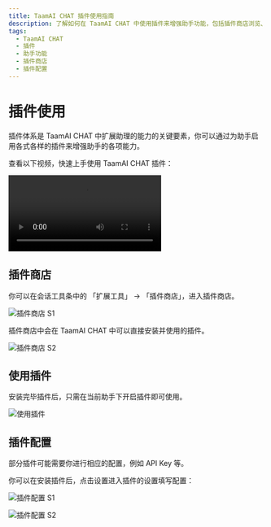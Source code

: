 ```yaml
---
title: TaamAI CHAT 插件使用指南
description: 了解如何在 TaamAI CHAT 中使用插件来增强助手功能，包括插件商店浏览、安装、配置等操作。
tags:
  - TaamAI CHAT
  - 插件
  - 助手功能
  - 插件商店
  - 插件配置
---
```


# 插件使用

插件体系是 TaamAI CHAT 中扩展助理的能力的关键要素，你可以通过为助手启用各式各样的插件来增强助手的各项能力。

查看以下视频，快速上手使用 TaamAI CHAT 插件：

<Video
  height={840}
  src="https://github.com/lobehub/lobe-chat/assets/28616219/94d4c312-1699-4e24-8782-138883678c9e"
/>

## 插件商店

你可以在会话工具条中的 「扩展工具」 -> 「插件商店」，进入插件商店。

<Image
  alt="插件商店 S1"
  height={472}
  src="https://github.com/lobehub/lobe-chat/assets/28616219/ab4e60d0-1293-49ac-8798-cb29b3b789e6"
/>

插件商店中会在 TaamAI CHAT 中可以直接安装并使用的插件。

<Image
  alt="插件商店 S2"
  height={612}
  src="https://github.com/lobehub/lobe-chat/assets/28616219/d7a5d821-116f-4be6-8a1a-38d81a5ea0ea"
/>

## 使用插件

安装完毕插件后，只需在当前助手下开启插件即可使用。

<Image
  alt="使用插件"
  height={472}
  src="https://github.com/lobehub/lobe-chat/assets/28616219/76ab1ae7-a4f9-4285-8ebd-45b90251aba1"
/>

## 插件配置

部分插件可能需要你进行相应的配置，例如 API Key 等。

你可以在安装插件后，点击设置进入插件的设置填写配置：

<Image
  alt="插件配置 S1"
  height={472}
  src="https://github.com/lobehub/lobe-chat/assets/28616219/10eb3023-4528-4b06-8092-062e7b3865cc"
/>

<Image
  alt="插件配置 S2"
  height={472}
  src="https://github.com/lobehub/lobe-chat/assets/28616219/ab2e4c25-4b11-431b-9266-442d8b14cb41"
/>
